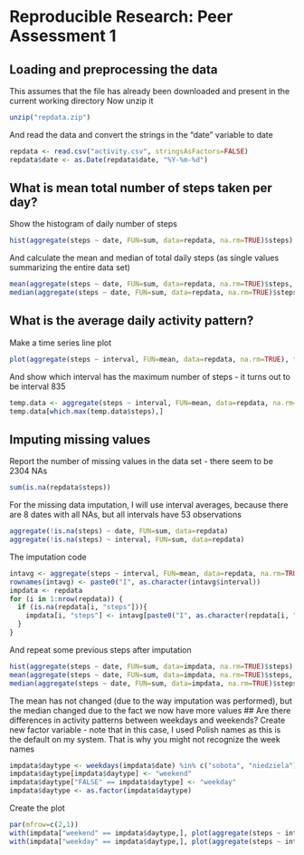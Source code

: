 # Reproducible Research: Peer Assessment 1


## Loading and preprocessing the data
This assumes that the file has already been downloaded and present in the current working directory
Now unzip it
```r
unzip("repdata.zip")
```
And read the data and convert the strings in the "date" variable to date
```r
repdata <- read.csv("activity.csv", stringsAsFactors=FALSE)
repdata$date <- as.Date(repdata$date, "%Y-%m-%d")
```
## What is mean total number of steps taken per day?
Show the histogram of daily number of steps
```r
hist(aggregate(steps ~ date, FUN=sum, data=repdata, na.rm=TRUE)$steps)
```
And calculate the mean and median of total daily steps (as single values summarizing the entire data set)
```r
mean(aggregate(steps ~ date, FUN=sum, data=repdata, na.rm=TRUE)$steps, na.rm=TRUE)
median(aggregate(steps ~ date, FUN=sum, data=repdata, na.rm=TRUE)$steps, na.rm=TRUE)
```
## What is the average daily activity pattern?
Make a time series line plot
```r
plot(aggregate(steps ~ interval, FUN=mean, data=repdata, na.rm=TRUE), type="l")
```
And show which interval has the maximum number of steps - it turns out to be interval 835
```r
temp.data <- aggregate(steps ~ interval, FUN=mean, data=repdata, na.rm=TRUE)
temp.data[which.max(temp.data$steps),]
```
## Imputing missing values
Report the number of missing values in the data set - there seem to be 2304 NAs
```r
sum(is.na(repdata$steps))
```
For the missing data imputation, I will use interval averages, because there are 8 dates with all NAs, but all intervals have 53 observations
```r
aggregate(!is.na(steps) ~ date, FUN=sum, data=repdata)
aggregate(!is.na(steps) ~ interval, FUN=sum, data=repdata)
```
The imputation code
```r
intavg <- aggregate(steps ~ interval, FUN=mean, data=repdata, na.rm=TRUE)
rownames(intavg) <- paste0("I", as.character(intavg$interval))
impdata <- repdata
for (i in 1:nrow(repdata)) {
  if (is.na(repdata[i, "steps"])){
    impdata[i, "steps"] <- intavg[paste0("I", as.character(repdata[i, "interval"])), 2]
  }
}
```
And repeat some previous steps after imputation
```r
hist(aggregate(steps ~ date, FUN=sum, data=impdata, na.rm=TRUE)$steps)
mean(aggregate(steps ~ date, FUN=sum, data=impdata, na.rm=TRUE)$steps, na.rm=TRUE)
median(aggregate(steps ~ date, FUN=sum, data=impdata, na.rm=TRUE)$steps, na.rm=TRUE)
```
The mean has not changed (due to the way imputation was performed), but the median changed due to the fact we now have more values 
## Are there differences in activity patterns between weekdays and weekends?
Create new factor variable - note that in this case, I used Polish names as this is the default on my system. That is why you might not recognize the week names
```r
impdata$daytype <- weekdays(impdata$date) %in% c("sobota", "niedziela")
impdata$daytype[impdata$daytype] <- "weekend"
impdata$daytype["FALSE" == impdata$daytype] <- "weekday"
impdata$daytype <- as.factor(impdata$daytype)
```
Create the plot
```r
par(mfrow=c(2,1))
with(impdata["weekend" == impdata$daytype,], plot(aggregate(steps ~ interval, FUN=mean), type="l", main="weekend"))
with(impdata["weekday" == impdata$daytype,], plot(aggregate(steps ~ interval, FUN=mean), type="l", main="weekday"))
```